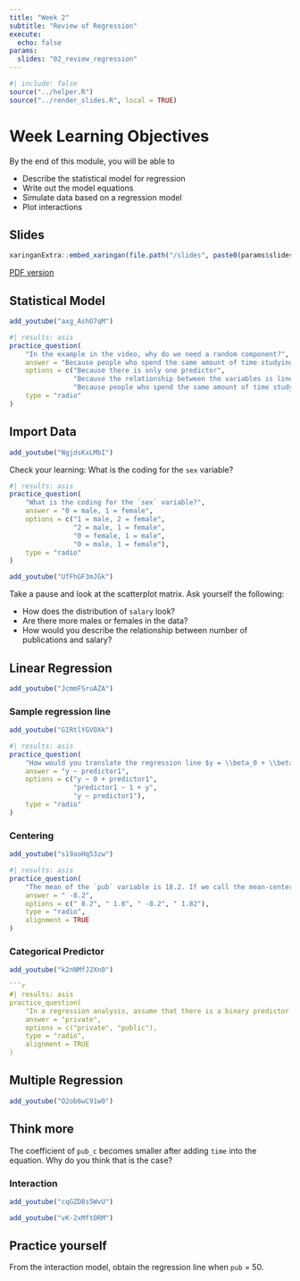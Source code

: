 ```yaml
---
title: "Week 2"
subtitle: "Review of Regression"
execute:
  echo: false
params:
  slides: "02_review_regression"
---
```


```r
#| include: false
source("../helper.R")
source("../render_slides.R", local = TRUE)
```

# Week Learning Objectives

By the end of this module, you will be able to

- Describe the statistical model for regression
- Write out the model equations
- Simulate data based on a regression model
- Plot interactions

## Slides

```r
xaringanExtra::embed_xaringan(file.path("/slides", paste0(params$slides, ".html")))
```

[PDF version](`r file.path("/slides", paste0(params$slides, ".pdf"))`){target="_blank"}

::: {.panel-tabset}

## Statistical Model

```r
add_youtube("axg_AshO7qM")
```

```r
#| results: asis
practice_question(
    "In the example in the video, why do we need a random component?",
    answer = "Because people who spend the same amount of time studying do not always have the same mastery level",
    options = c("Because there is only one predictor",
                "Because the relationship between the variables is linear",
                "Because people who spend the same amount of time studying do not always have the same mastery level"),
    type = "radio"
)
```

## Import Data

```r
add_youtube("NgjdsKxLMbI")
```

Check your learning: What is the coding for the `sex` variable?

```r
#| results: asis
practice_question(
    "What is the coding for the `sex` variable?",
    answer = "0 = male, 1 = female",
    options = c("1 = male, 2 = female",
                "2 = male, 1 = female",
                "0 = female, 1 = male",
                "0 = male, 1 = female"),
    type = "radio"
)
```

```r
add_youtube("UfFhGF3mJGk")
```

::: {.callout-note icon=false}

Take a pause and look at the scatterplot matrix. Ask yourself the following:

- How does the distribution of `salary` look?
- Are there more males or females in the data?
- How would you describe the relationship between number of publications and salary?

:::

## Linear Regression

```r
add_youtube("JcmmFSruAZA")
```

### Sample regression line

```r
add_youtube("GIRtlYGVOXk")
```

```r
#| results: asis
practice_question(
    "How would you translate the regression line $y = \\beta_0 + \\beta_1 \\text{predictor1}$ into R?",
    answer = "y ~ predictor1",
    options = c("y ~ 0 + predictor1",
                "predictor1 ~ 1 + y",
                "y ~ predictor1"),
    type = "radio"
)
```

### Centering

```r
add_youtube("s19aoHq53zw")
```

```r
#| results: asis
practice_question(
    "The mean of the `pub` variable is 18.2. If we call the mean-centered version of it as `pub_c`, what should be the value of `pub_c` for someone with 10 publications?",
    answer = " -8.2",
    options = c(" 8.2", " 1.8", " -8.2", " 1.82"),
    type = "radio",
    alignment = TRUE
)
```

### Categorical Predictor

```r
add_youtube("k2nNMfJ2Xn0")
```

```r
```r
#| results: asis
practice_question(
    "In a regression analysis, assume that there is a binary predictor that indicates whether a school is public (coded as 0) or private (coded as 1). If the coefficient for that predictor is 1.5, which category has a higher predicted score?",
    answer = "private",
    options = c("private", "public"),
    type = "radio",
    alignment = TRUE
)
```

## Multiple Regression

```r
add_youtube("O2ob6wC91w0")
```

::: {.callout-note icon=false}

## Think more

The coefficient of `pub_c` becomes smaller after adding `time` into the equation. Why do you think that is the case?

:::

### Interaction

```r
add_youtube("cqGZD8s5WvU")
```

```r
add_youtube("vK-2xMftORM")
```

::: {.callout-note icon=false}

## Practice yourself

From the interaction model, obtain the regression line when `pub` = 50.

:::

:::